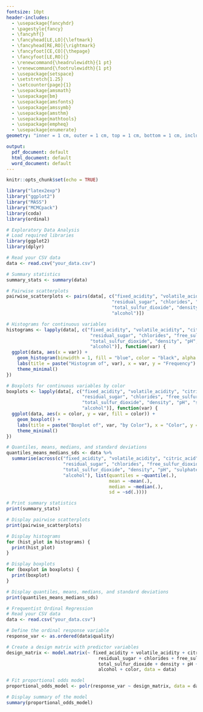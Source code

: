 ```yaml
---
fontsize: 10pt
header-includes:
  - \usepackage{fancyhdr}
  - \pagestyle{fancy}
  - \fancyhf{}
  - \fancyhead[LE,LO]{\leftmark}
  - \fancyhead[RE,RO]{\rightmark}
  - \fancyfoot[CE,CO]{\thepage}
  - \fancyfoot[LE,RO]{}
  - \renewcommand{\headrulewidth}{1 pt}
  - \renewcommand{\footrulewidth}{1 pt}
  - \usepackage{setspace}
  - \setstretch{1.25}
  - \setcounter{page}{1}
  - \usepackage{amsmath}
  - \usepackage{bm}
  - \usepackage{amsfonts}
  - \usepackage{amssymb}
  - \usepackage{amsthm}
  - \usepackage{mathtools}
  - \usepackage{empheq}
  - \usepackage{enumerate}
geometry: "inner = 1 cm, outer = 1 cm, top = 1 cm, bottom = 1 cm, includehead, includefoot"

output:
  pdf_document: default
  html_document: default
  word_document: default
---
```


```r
knitr::opts_chunk$set(echo = TRUE)
```

```r
library("latex2exp")
library("ggplot2")
library("MASS")
library("MCMCpack")
library(coda)
library(ordinal)
```

\markboth{EN.553.671 Homework 6}{Jeewon Han}
\subsection*{3. }

```r
# Exploratory Data Analysis
# Load required libraries
library(ggplot2)
library(dplyr)

# Read your CSV data
data <- read.csv("your_data.csv")

# Summary statistics
summary_stats <- summary(data)

# Pairwise scatterplots
pairwise_scatterplots <- pairs(data[, c("fixed_acidity", "volatile_acidity", "citric_acid", 
                                       "residual_sugar", "chlorides", "free_sulfur_dioxide", 
                                       "total_sulfur_dioxide", "density", "pH", "sulphates", 
                                       "alcohol")])

# Histograms for continuous variables
histograms <- lapply(data[, c("fixed_acidity", "volatile_acidity", "citric_acid", 
                               "residual_sugar", "chlorides", "free_sulfur_dioxide", 
                               "total_sulfur_dioxide", "density", "pH", "sulphates", 
                               "alcohol")], function(var) {
  ggplot(data, aes(x = var)) +
    geom_histogram(binwidth = 1, fill = "blue", color = "black", alpha = 0.7) +
    labs(title = paste("Histogram of", var), x = var, y = "Frequency") +
    theme_minimal()
})

# Boxplots for continuous variables by color
boxplots <- lapply(data[, c("fixed_acidity", "volatile_acidity", "citric_acid", 
                            "residual_sugar", "chlorides", "free_sulfur_dioxide", 
                            "total_sulfur_dioxide", "density", "pH", "sulphates", 
                            "alcohol")], function(var) {
  ggplot(data, aes(x = color, y = var, fill = color)) +
    geom_boxplot() +
    labs(title = paste("Boxplot of", var, "by Color"), x = "Color", y = var) +
    theme_minimal()
})

# Quantiles, means, medians, and standard deviations
quantiles_means_medians_sds <- data %>%
  summarise(across(c("fixed_acidity", "volatile_acidity", "citric_acid", 
                     "residual_sugar", "chlorides", "free_sulfur_dioxide", 
                     "total_sulfur_dioxide", "density", "pH", "sulphates", 
                     "alcohol"), list(quantiles = ~quantile(.),
                                      mean = ~mean(.),
                                      median = ~median(.),
                                      sd = ~sd(.))))

# Print summary statistics
print(summary_stats)

# Display pairwise scatterplots
print(pairwise_scatterplots)

# Display histograms
for (hist_plot in histograms) {
  print(hist_plot)
}

# Display boxplots
for (boxplot in boxplots) {
  print(boxplot)
}

# Display quantiles, means, medians, and standard deviations
print(quantiles_means_medians_sds)

```


```r
# Frequentist Ordinal Regression
# Read your CSV data
data <- read.csv("your_data.csv")

# Define the ordinal response variable
response_var <- as.ordered(data$quality)

# Create a design matrix with predictor variables
design_matrix <- model.matrix(~ fixed_acidity + volatile_acidity + citric_acid +
                                  residual_sugar + chlorides + free_sulfur_dioxide +
                                  total_sulfur_dioxide + density + pH + sulphates +
                                  alcohol + color, data = data)

# Fit proportional odds model
proportional_odds_model <- polr(response_var ~ design_matrix, data = data)

# Display summary of the model
summary(proportional_odds_model)
```

